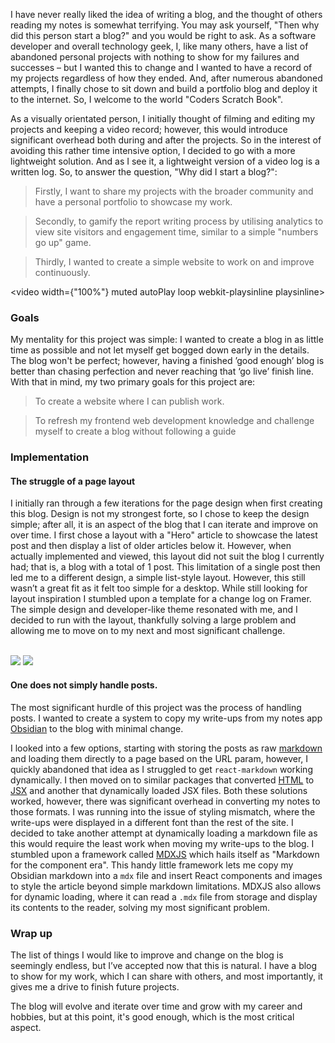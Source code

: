 
I have never really liked the idea of writing a blog, and the thought of others reading my notes is somewhat terrifying. You may ask yourself, "Then why did this person start a blog?" and you would be right to ask. As a software developer and overall technology geek, I, like many others, have a list of abandoned personal projects with nothing to show for my failures and successes – but I wanted this to change and I wanted to have a record of my projects regardless of how they ended. And, after numerous abandoned attempts, I finally chose to sit down and build a portfolio blog and deploy it to the internet. So, I welcome to the world "Coders Scratch Book".

As a visually orientated person, I initially thought of filming and editing my projects and keeping a video record; however, this would introduce significant overhead both during and after the projects. So in the interest of avoiding this rather time intensive option, I decided to go with a more lightweight solution. And as I see it, a lightweight version of a video log is a written log. So, to answer the question, "Why did I start a blog?":

> Firstly, I want to share my projects with the broader community and have a personal portfolio to showcase my work.

> Secondly, to gamify the report writing process by utilising analytics to view site visitors and engagement time, similar to a simple "numbers go up" game.

> Thirdly, I wanted to create a simple website to work on and improve continuously.

<video width={"100%"} muted autoPlay loop webkit-playsinline playsinline>
  <source src="/assets/csb-writeup/hero.mp4" type="video/mp4" />
  <meta itemprop="name" content="Current workflow pictured" />
  <meta
    itemprop="description"
    content="The usb and monitor are fed into two different devices. these devices need to be triggered independently of each other resulting in delay when switching between machines"
  />
</video>

### Goals

My mentality for this project was simple: I wanted to create a blog in as little time as possible and not let myself get bogged down early in the details. The blog won't be perfect; however, having a finished ’good enough’ blog is better than chasing perfection and never reaching that ‘go live’ finish line. With that in mind, my two primary goals for this project are:

> To create a website where I can publish work.

> To refresh my frontend web development knowledge and challenge myself to create a blog without following a guide

### Implementation

#### The struggle of a page layout

I initially ran through a few iterations for the page design when first creating this blog. Design is not my strongest forte, so I chose to keep the design simple; after all, it is an aspect of the blog that I can iterate and improve on over time. I first chose a layout with a "Hero" article to showcase the latest post and then display a list of older articles below it. However, when actually implemented and viewed, this layout did not suit the blog I currently had; that is, a blog with a total of 1 post. This limitation of a single post then led me to a different design, a simple list-style layout. However, this still wasn’t a great fit as it felt too simple for a desktop. While still looking for layout inspiration I stumbled upon a template for a change log on Framer. The simple design and developer-like theme resonated with me, and I decided to run with the layout, thankfully solving a large problem and allowing me to move on to my next and most significant challenge.

<br />
<Swiper navigation={true} modules={[Navigation]} className="mySwiper">
  <SwiperSlide>
    <img src="/assets/csb-writeup/old_layout.png" width={"100%"} height={400} style={{ objectFit: "cover" }} />
  </SwiperSlide>
  <SwiperSlide>
    <img src="/assets/csb-writeup/new_layout.png" width={"100%"} height={400} style={{ objectFit: "cover" }} />
  </SwiperSlide>
</Swiper>
<br />

#### One does not simply handle posts.

The most significant hurdle of this project was the process of handling posts. I wanted to create a system to copy my write-ups from my notes app <a href="https://obsidian.md/" target="_blank">Obsidian</a> to the blog with minimal change.

I looked into a few options, starting with storing the posts as raw <a href="https://en.wikipedia.org/wiki/Markdown" target="_blank">markdown</a> and loading them directly to a page based on the URL param, however, I quickly abandoned that idea as I struggled to get `react-markdown` working dynamically. I then moved on to similar packages that converted <a href="https://developer.mozilla.org/en-US/docs/Learn/Getting_started_with_the_web/HTML_basics" target="_blank">HTML</a> to <a href="https://react.dev/learn/writing-markup-with-jsx" target="_blank">JSX</a> and another that dynamically loaded JSX files. Both these solutions worked, however, there was significant overhead in converting my notes to those formats. I was running into the issue of styling mismatch, where the write-ups were displayed in a different font than the rest of the site. I decided to take another attempt at dynamically loading a markdown file as this would require the least work when moving my write-ups to the blog. I stumbled upon a framework called <a href="https://mdxjs.com/" target="_blank">MDXJS</a> which hails itself as "Markdown for the component era". This handy little framework lets me copy my Obsidian markdown into a `mdx` file and insert React components and images to style the article beyond simple markdown limitations. MDXJS also allows for dynamic loading, where it can read a `.mdx` file from storage and display its contents to the reader, solving my most significant problem.

### Wrap up

The list of things I would like to improve and change on the blog is seemingly endless, but I’ve accepted now that this is natural. I have a blog to show for my work, which I can share with others, and most importantly, it gives me a drive to finish future projects.

The blog will evolve and iterate over time and grow with my career and hobbies, but at this point, it's good enough, which is the most critical aspect.
